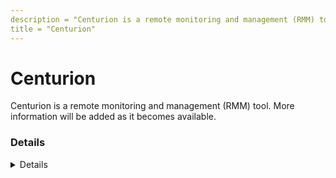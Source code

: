 ```yaml
---
description = "Centurion is a remote monitoring and management (RMM) tool. More information will be added as it becomes available."
title = "Centurion"
---
```




# Centurion

Centurion is a remote monitoring and management (RMM) tool. More information will be added as it becomes available.

### Details
<Details author={""}
         category={""}
         created={""}
         website={""}
         lastModified={"2-7-2024"}
         privileges={""}
         free={ false }
         verification={ false }
/>

#### Installation Paths
<Card code={ ["ctiserv.exe"] }/>





### Forensic Artifacts




#### Network Artifacts
<EuiSpacer size="xl"/>
<NetworkArtifactsTable data={ [{"Description": "Known remote domains", "Domains": ["centuriontech.com"], "Ports": []}] }/>




### Detections
- Detects potential network activity of Centurion RMM tool
  - [Sigma Rule](https://github.com/magicsword-io/LOLRMM/blob/main/detections/sigma/centurion_network_sigma.yml)
- Detects potential processes activity of Centurion RMM tool
  - [Sigma Rule](https://github.com/magicsword-io/LOLRMM/blob/main/detections/sigma/centurion_processes_sigma.yml)

### References
- [https://data443.atlassian.net/servicedesk/customer/portal/20](https://data443.atlassian.net/servicedesk/customer/portal/20)

